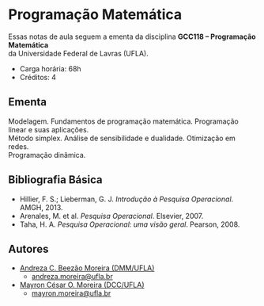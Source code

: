# Programação Matemática

Essas notas de aula seguem a ementa da disciplina **GCC118 – Programação Matemática**  
da Universidade Federal de Lavras (UFLA).

- Carga horária: 68h
- Créditos: 4

## Ementa

Modelagem. Fundamentos de programação matemática. Programação linear e suas aplicações.  
Método simplex. Análise de sensibilidade e dualidade. Otimização em redes.  
Programação dinâmica.

## Bibliografia Básica

- Hillier, F. S.; Lieberman, G. J. *Introdução à Pesquisa Operacional*. AMGH, 2013.  
- Arenales, M. et al. *Pesquisa Operacional*. Elsevier, 2007.  
- Taha, H. A. *Pesquisa Operacional: uma visão geral*. Pearson, 2008.

## Autores

- [Andreza C. Beezão Moreira (DMM/UFLA)](http://lattes.cnpq.br/8404339310887345)  
    - [andreza.moreira@ufla.br](mailto:andreza.moreira@ufla.br)
- [Mayron César O. Moreira (DCC/UFLA)](http://lattes.cnpq.br/0935496725221542)  
    - [mayron.moreira@ufla.br](mailto:mayron.moreira@ufla.br)
